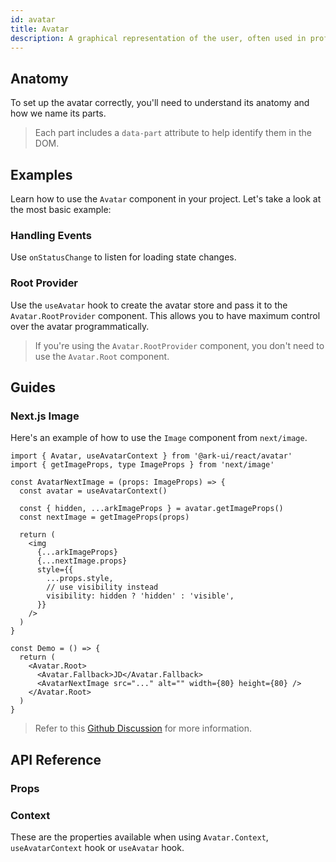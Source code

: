```yaml
---
id: avatar
title: Avatar
description: A graphical representation of the user, often used in profile sections.
---
```


<ComponentPreview id="Avatar" />

## Anatomy

To set up the avatar correctly, you'll need to understand its anatomy and how we name its parts.

> Each part includes a `data-part` attribute to help identify them in the DOM.

<Anatomy id="avatar" />

## Examples

Learn how to use the `Avatar` component in your project. Let's take a look at the most basic example:

<Example id="basic" />

### Handling Events

Use `onStatusChange` to listen for loading state changes.

<Example id="events" />

### Root Provider

Use the `useAvatar` hook to create the avatar store and pass it to the `Avatar.RootProvider` component. This allows you
to have maximum control over the avatar programmatically.

<Example id="root-provider" />

> If you're using the `Avatar.RootProvider` component, you don't need to use the `Avatar.Root` component.

## Guides

### Next.js Image

Here's an example of how to use the `Image` component from `next/image`.

```tsx
import { Avatar, useAvatarContext } from '@ark-ui/react/avatar'
import { getImageProps, type ImageProps } from 'next/image'

const AvatarNextImage = (props: ImageProps) => {
  const avatar = useAvatarContext()

  const { hidden, ...arkImageProps } = avatar.getImageProps()
  const nextImage = getImageProps(props)

  return (
    <img
      {...arkImageProps}
      {...nextImage.props}
      style={{
        ...props.style,
        // use visibility instead
        visibility: hidden ? 'hidden' : 'visible',
      }}
    />
  )
}

const Demo = () => {
  return (
    <Avatar.Root>
      <Avatar.Fallback>JD</Avatar.Fallback>
      <AvatarNextImage src="..." alt="" width={80} height={80} />
    </Avatar.Root>
  )
}
```

> Refer to this [Github Discussion](https://github.com/chakra-ui/ark/discussions/3147) for more information.

## API Reference

### Props

<ComponentTypes id="avatar" />

### Context

These are the properties available when using `Avatar.Context`, `useAvatarContext` hook or `useAvatar` hook.

<ContextType id="avatar" />
